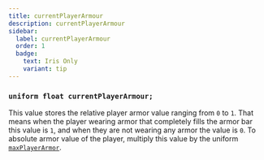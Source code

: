 ```yaml
---
title: currentPlayerArmour
description: currentPlayerArmour
sidebar:
  label: currentPlayerArmour
  order: 1
  badge:
    text: Iris Only
    variant: tip
---
```


### `uniform float currentPlayerArmour;`

This value stores the relative player armor value ranging from `0` to `1`. That means when the player wearing armor that completely fills the armor bar this value is `1`, and when they are not wearing any armor the value is `0`. To absolute armor value of the player, multiply this value by the uniform [`maxPlayerArmor`](/reference/uniforms/general/maxplayerarmor/).